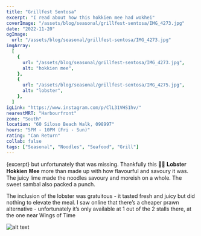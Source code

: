 ```yaml
---
title: "Grillfest Sentosa"
excerpt: "I read about how this hokkien mee had wokhei"
coverImage: "/assets/blog/seasonal/grillfest-sentosa/IMG_4273.jpg"
date: "2022-11-20"
ogImage:
  url: "/assets/blog/seasonal/grillfest-sentosa/IMG_4273.jpg"
imgArray:
  [
    {
      url: "/assets/blog/seasonal/grillfest-sentosa/IMG_4273.jpg",
      alt: "hokkien mee",
    },
    {
      url: "/assets/blog/seasonal/grillfest-sentosa/IMG_4275.jpg",
      alt: "lobster",
    },
  ]
igLink: "https://www.instagram.com/p/ClL31VHS1hv/"
nearestMRT: "Harbourfront"
zone: "South"
location: "60 Siloso Beach Walk, 098997"
hours: "5PM - 10PM (Fri - Sun)"
rating: "Can Return"
collab: false
tags: ["Seasonal", "Noodles", "Seafood", "Grill"]
---
```


{excerpt} but unfortunately that was missing. Thankfully this 👌🏼 𝐋𝐨𝐛𝐬𝐭𝐞𝐫 𝐇𝐨𝐤𝐤𝐢𝐞𝐧 𝐌𝐞𝐞 more than made up with how flavourful and savoury it was. The juicy lime made the noodles savoury and moreish on a whole. The sweet sambal also packed a punch.

The inclusion of the lobster was gratuitous - it tasted fresh and juicy but did nothing to elevate the meal. I saw online that there’s a cheaper prawn alternative - unfortunately it’s only available at 1 out of the 2 stalls there, at the one near Wings of Time

![alt text](/assets/blog/seasonal/grillfest-sentosa/IMG_4275.jpg)
